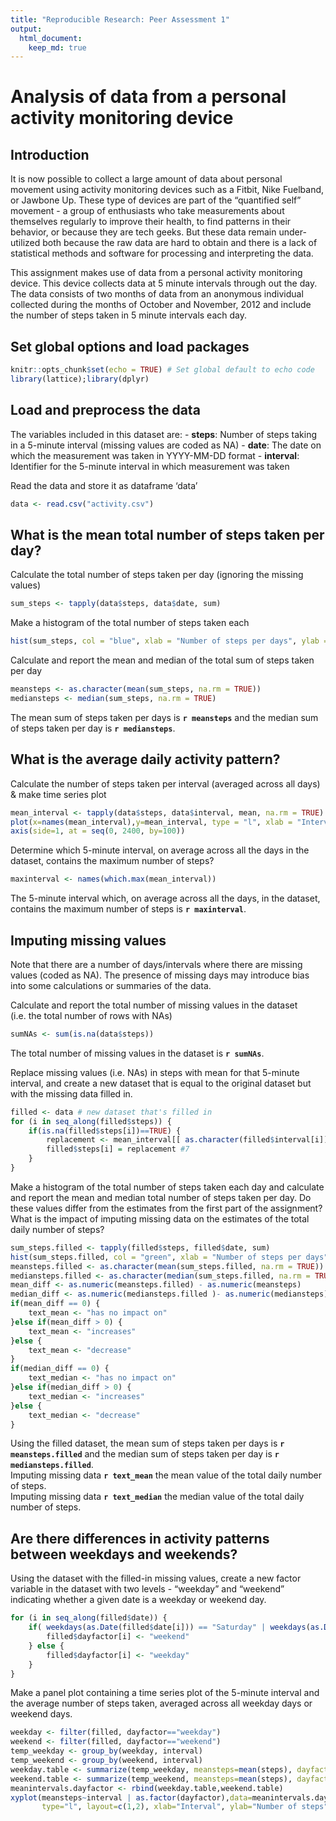 ```yaml
---
title: "Reproducible Research: Peer Assessment 1"
output: 
  html_document:
    keep_md: true
---
```

# Analysis of data from a personal activity monitoring device

## Introduction
It is now possible to collect a large amount of data about personal movement using activity monitoring devices such as a Fitbit, Nike Fuelband, or Jawbone Up. These type of devices are part of the "quantified self" movement - a group of enthusiasts who take measurements about themselves regularly to improve their health, to find patterns in their behavior, or because they are tech geeks. But these data remain under-utilized both because the raw data are hard to obtain and there is a lack of statistical methods and software for processing and interpreting the data.

This assignment makes use of data from a personal activity monitoring device. This device collects data at 5 minute intervals through out the day. The data consists of two months of data from an anonymous individual collected during the months of October and November, 2012 and include the number of steps taken in 5 minute intervals each day.

## Set global options and load packages
```r
knitr::opts_chunk$set(echo = TRUE) # Set global default to echo code
library(lattice);library(dplyr)
```

## Load and preprocess the data

The variables included in this dataset are:
- **steps**: Number of steps taking in a 5-minute interval (missing values are coded as NA)
- **date**: The date on which the measurement was taken in YYYY-MM-DD format
- **interval**: Identifier for the 5-minute interval in which measurement was taken

Read the data and store it as dataframe 'data'
```r
data <- read.csv("activity.csv")
```


## What is the mean total number of steps taken per day?

Calculate the total number of steps taken per day (ignoring the missing values)
```r
sum_steps <- tapply(data$steps, data$date, sum)
```

Make a histogram of the total number of steps taken each 
```r
hist(sum_steps, col = "blue", xlab = "Number of steps per days", ylab = "Frequency", main = "Histogram of Daily Sum of Steps Taken")
```

Calculate and report the mean and median of the total sum of steps taken per day
```r
meansteps <- as.character(mean(sum_steps, na.rm = TRUE))
mediansteps <- median(sum_steps, na.rm = TRUE)
```
The mean sum of steps taken per days is **`r meansteps`** and the median sum of steps taken per day is **`r mediansteps`**.


## What is the average daily activity pattern?

Calculate the number of steps taken per interval (averaged across all days) & make time series plot
```r
mean_interval <- tapply(data$steps, data$interval, mean, na.rm = TRUE)
plot(x=names(mean_interval),y=mean_interval, type = "l", xlab = "Interval (minutes of day)", ylab = "Average number of steps taken", col = "red", lwd = 2, main = "Average number of steps taken per interval", xaxt = "n")
axis(side=1, at = seq(0, 2400, by=100))
```

Determine which 5-minute interval, on average across all the days in the dataset, contains the maximum number of steps?
```r
maxinterval <- names(which.max(mean_interval))
```
The 5-minute interval which, on average across all the days, in the dataset, contains the maximum number of steps is **`r maxinterval`**.


## Imputing missing values

Note that there are a number of days/intervals where there are missing values (coded as NA). The presence of missing days may introduce bias into some calculations or summaries of the data.

Calculate and report the total number of missing values in the dataset (i.e. the total number of rows with NAs)
```r
sumNAs <- sum(is.na(data$steps))
```
The total number of missing values in the dataset is **`r sumNAs`**.

Replace missing values (i.e. NAs) in steps with mean for that 5-minute interval, and create a new dataset that is equal to the original dataset but with the missing data filled in.
```r
filled <- data # new dataset that's filled in
for (i in seq_along(filled$steps)) {
    if(is.na(filled$steps[i])==TRUE) {
        replacement <- mean_interval[[ as.character(filled$interval[i]) ]]
        filled$steps[i] = replacement #7
    }
}
```

Make a histogram of the total number of steps taken each day and calculate and report the mean and median total number of steps taken per day. Do these values differ from the estimates from the first part of the assignment? What is the impact of imputing missing data on the estimates of the total daily number of steps?
```r
sum_steps.filled <- tapply(filled$steps, filled$date, sum)
hist(sum_steps.filled, col = "green", xlab = "Number of steps per days", ylab = "Frequency", main = "Histogram of Daily Sum of Steps Taken (filled dataset)")
meansteps.filled <- as.character(mean(sum_steps.filled, na.rm = TRUE))
mediansteps.filled <- as.character(median(sum_steps.filled, na.rm = TRUE))
mean_diff <- as.numeric(meansteps.filled) - as.numeric(meansteps)
median_diff <- as.numeric(mediansteps.filled )- as.numeric(mediansteps)
if(mean_diff == 0) {
    text_mean <- "has no impact on"
}else if(mean_diff > 0) {
    text_mean <- "increases"
}else {
    text_mean <- "decrease"
}
if(median_diff == 0) {
    text_median <- "has no impact on"
}else if(median_diff > 0) {
    text_median <- "increases"
}else {
    text_median <- "decrease"
}
```
Using the filled dataset, the mean sum of steps taken per days is **`r meansteps.filled`** and the median sum of steps taken per day is **`r mediansteps.filled`**.  
Imputing missing data **`r text_mean`** the mean value of the total daily number of steps.  
Imputing missing data **`r text_median`** the median value of the total daily number of steps.


## Are there differences in activity patterns between weekdays and weekends?

Using the dataset with the filled-in missing values, create a new factor variable in the dataset with two levels - "weekday" and "weekend" indicating whether a given date is a weekday or weekend day.
```r
for (i in seq_along(filled$date)) {
    if( weekdays(as.Date(filled$date[i])) == "Saturday" | weekdays(as.Date(filled$date[i])) == "Sunday") {
        filled$dayfactor[i] <- "weekend"
    } else {
        filled$dayfactor[i] <- "weekday"
    }
}
```

Make a panel plot containing a time series plot of the 5-minute interval and the average number of steps taken, averaged across all weekday days or weekend days.

```r
weekday <- filter(filled, dayfactor=="weekday")
weekend <- filter(filled, dayfactor=="weekend")
temp_weekday <- group_by(weekday, interval)
temp_weekend <- group_by(weekend, interval)
weekday.table <- summarize(temp_weekday, meansteps=mean(steps), dayfactor="weekday")
weekend.table <- summarize(temp_weekend, meansteps=mean(steps), dayfactor="weekend")
meanintervals.dayfactor <- rbind(weekday.table,weekend.table)
xyplot(meansteps~interval | as.factor(dayfactor),data=meanintervals.dayfactor,
       type="l", layout=c(1,2), xlab="Interval", ylab="Number of steps")
```